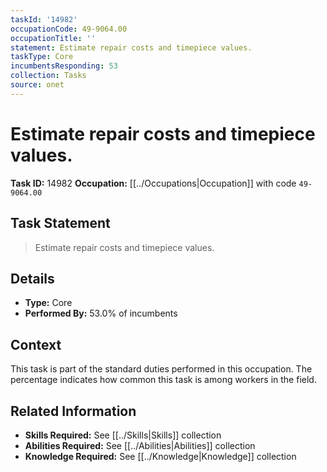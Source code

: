 ```yaml
---
taskId: '14982'
occupationCode: 49-9064.00
occupationTitle: ''
statement: Estimate repair costs and timepiece values.
taskType: Core
incumbentsResponding: 53
collection: Tasks
source: onet
---
```

# Estimate repair costs and timepiece values.

**Task ID:** 14982
**Occupation:** [[../Occupations|Occupation]] with code `49-9064.00`

## Task Statement

> Estimate repair costs and timepiece values.

## Details

- **Type:** Core
- **Performed By:** 53.0% of incumbents

## Context

This task is part of the standard duties performed in this occupation. The percentage indicates how common this task is among workers in the field.

## Related Information

- **Skills Required:** See [[../Skills|Skills]] collection
- **Abilities Required:** See [[../Abilities|Abilities]] collection
- **Knowledge Required:** See [[../Knowledge|Knowledge]] collection
